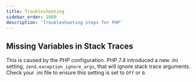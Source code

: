 ```yaml
---
title: Troubleshooting
sidebar_order: 1000
description: 'Troubleshooting steps for PHP'
---
```


## Missing Variables in Stack Traces

This is caused by the PHP configuration. PHP 7.4 introduced a new .ini setting, `zend.exception_ignore_args`, that will ignore stack trace arguments. Check your .ini file to ensure this setting is set to `Off` or `0`.


